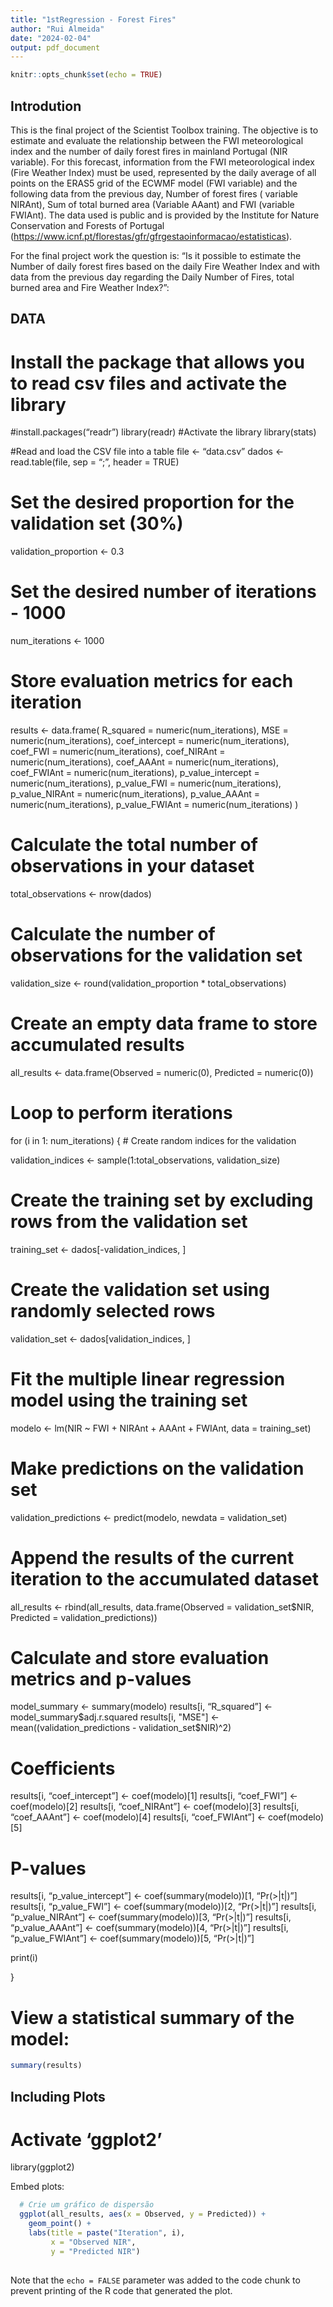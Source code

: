 ```yaml
---
title: "1stRegression - Forest Fires"
author: "Rui Almeida"
date: "2024-02-04"
output: pdf_document
---
```


```r
knitr::opts_chunk$set(echo = TRUE)
```

## Introdution

This is the final project of the Scientist Toolbox training. The objective is to estimate and evaluate the relationship between the FWI meteorological index and the number of daily forest fires in mainland Portugal (NIR variable). For this forecast, information from the FWI meteorological index (Fire Weather Index) must be used, represented by the daily average of all points on the ERAS5 grid of the ECWMF model (FWI variable) and the following data from the previous day, Number of forest fires ( variable NIRAnt), Sum of total burned area (Variable AAant) and FWI (variable FWIAnt). The data used is public and is provided by the Institute for Nature Conservation and Forests of Portugal (<https://www.icnf.pt/florestas/gfr/gfrgestaoinformacao/estatisticas>).

For the final project work the question is: "Is it possible to estimate the Number of daily forest fires based on the daily Fire Weather Index and with data from the previous day regarding the Daily Number of Fires, total burned area and Fire Weather Index?":

## DATA

# Install the package that allows you to read csv files and activate the library

#install.packages("readr") 
library(readr) 
#Activate the library 
library(stats)

#Read and load the CSV file into a table 
file <- "data.csv" 
dados  <-read.table(file, sep = ";", header = TRUE)

# Set the desired proportion for the validation set (30%)

validation_proportion <- 0.3

# Set the desired number of iterations - 1000

num_iterations <- 1000

# Store evaluation metrics for each iteration

results <- data.frame( R_squared = numeric(num_iterations), MSE = numeric(num_iterations), coef_intercept = numeric(num_iterations), coef_FWI = numeric(num_iterations), coef_NIRAnt = numeric(num_iterations), coef_AAAnt = numeric(num_iterations), coef_FWIAnt = numeric(num_iterations), p_value_intercept = numeric(num_iterations), p_value_FWI = numeric(num_iterations), p_value_NIRAnt = numeric(num_iterations), p_value_AAAnt = numeric(num_iterations), p_value_FWIAnt = numeric(num_iterations) )

# Calculate the total number of observations in your dataset

total_observations <- nrow(dados)

# Calculate the number of observations for the validation set

validation_size <- round(validation_proportion * total_observations)

# Create an empty data frame to store accumulated results

all_results <- data.frame(Observed = numeric(0), Predicted = numeric(0))

# Loop to perform iterations

for (i in 1: num_iterations) { 
# Create random indices for the validation 

validation_indices <- sample(1:total_observations, validation_size)

# Create the training set by excluding rows from the validation set

training_set <- dados[-validation_indices, ]

# Create the validation set using randomly selected rows

validation_set <- dados[validation_indices, ]

# Fit the multiple linear regression model using the training set

modelo <- lm(NIR ~ FWI + NIRAnt + AAAnt + FWIAnt, data = training_set)

# Make predictions on the validation set

validation_predictions <- predict(modelo, newdata = validation_set)

# Append the results of the current iteration to the accumulated dataset

all_results <- rbind(all_results, data.frame(Observed = validation_set$NIR, Predicted = validation_predictions))

# Calculate and store evaluation metrics and p-values

model_summary <- summary(modelo) 
results[i, "R_squared"] <- model_summary$adj.r.squared  
results[i, "MSE"] <- mean((validation_predictions - validation_set$NIR)^2)

# Coefficients

results[i, "coef_intercept"] <- coef(modelo)[1] 
results[i, "coef_FWI"] <- coef(modelo)[2] 
results[i, "coef_NIRAnt"] <- coef(modelo)[3] 
results[i, "coef_AAAnt"] <- coef(modelo)[4] 
results[i, "coef_FWIAnt"] <- coef(modelo)[5]

# P-values

results[i, "p_value_intercept"] <- coef(summary(modelo))[1, "Pr(>|t|)"] 
results[i, "p_value_FWI"] <- coef(summary(modelo))[2, "Pr(>|t|)"] 
results[i, "p_value_NIRAnt"] <- coef(summary(modelo))[3, "Pr(>|t|)"] 
results[i, "p_value_AAAnt"] <- coef(summary(modelo))[4, "Pr(>|t|)"] 
results[i, "p_value_FWIAnt"] <- coef(summary(modelo))[5, "Pr(>|t|)"]

print(i)

}

# View a statistical summary of the model:

```r
summary(results)
```

## Including Plots

# Activate   'ggplot2'

library(ggplot2)

Embed plots:

```r

  # Crie um gráfico de dispersão
  ggplot(all_results, aes(x = Observed, y = Predicted)) +
    geom_point() +
    labs(title = paste("Iteration", i),
         x = "Observed NIR",
         y = "Predicted NIR")  
  
```

Note that the `echo = FALSE` parameter was added to the code chunk to prevent printing of the R code that generated the plot.
